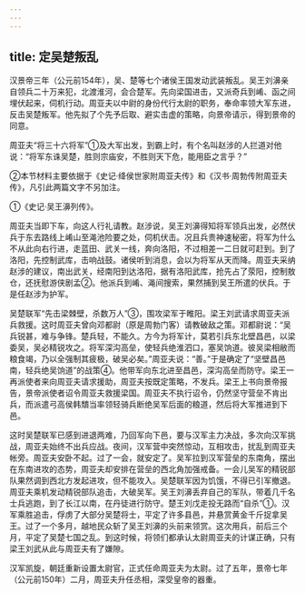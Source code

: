 ```yaml
---
---
---
```

title: 定吴楚叛乱
---



汉景帝三年（公元前154年），吴、楚等七个诸侯王国发动武装叛乱。吴王刘濞亲自领兵二十万来犯，北渡淮河，会合楚军。先向梁国进击，又派奇兵到崤、函之间埋伏起来，伺机行动。周亚夫以中尉的身份代行太尉的职务，奉命率领大军东进，反击吴楚叛军。他先拟了个先予后取、避实击虚的策略，向景帝请示，得到景帝的同意。

周亚夫“将三十六将军”①及大军出发，到霸上时，有个名叫赵涉的人拦道对他说：“将军东诛吴楚，胜则宗庙安，不胜则天下危，能用臣之言乎？”

②本节材料主要依据于《史记·绛侯世家附周亚夫传》和《汉书·周勃传附周亚夫传》，凡引此两篇文字不另加注。

①《史记·吴王濞列传》。

周亚夫当即下车，向这人行礼请教。赵涉说，吴王刘濞得知将军领兵出发，必然伏兵于东去路线上崤山至渑池险要之处，伺机伏击。况且兵贵神速秘密，将军为什么不从此向右行进，走蓝田、武关一线，奔向洛阳，不过相差一二日就可赶到。到了洛阳，先控制武库，击响战鼓。诸侯听到消息，会以为将军从天而降。周亚夫采纳赵涉的建议，南出武关，经南阳到达洛阳，据有洛阳武库，抢先占了荥阳，控制敖仓，还抚慰游侠剧孟②。他派兵到崤、渑间搜索，果然捕到吴王所遣的伏兵。于是任赵涉为护军。

吴楚联军“先击梁棘壁，杀数万人”③，围攻梁军于睢阳。梁王刘武请求周亚夫派兵救援。这时周亚夫曾向邓都尉（原是周勃门客）请教破敌之策。邓都尉说：“吴兵锐甚，难与争锋。楚兵轻，不能久。方今为将军计，莫若引兵东北壁昌邑，以梁委吴，吴必精锐攻之。将军深沟高垒，使轻兵绝淮泗口，塞吴饷道。彼吴梁相敝而粮食竭，乃以全强制其疲极，破吴必矣。”周亚夫说：“善。”于是确定了“坚壁昌邑南，轻兵绝吴饷道”的战策④。他带军向东北进至昌邑，深沟高垒而防守。梁王一再派使者来向周亚夫请求援助，周亚夫按既定策略，不发兵。梁王上书向景帝报告，景帝派使者诏令周亚夫救援梁国。周亚夫不执行诏令，仍然坚守营垒不肯出兵，而派遣弓高侯韩穨当率领轻骑兵断绝吴军后面的粮道，然后将大军推进到下邑。

这时吴楚联军已感到进退两难，乃回军向下邑，要与汉军主力决战，多次向汉军挑战，周亚夫始终不出兵应战。夜间，汉军营中突然惊动，互相攻击，扰乱到周亚夫帐旁。周亚夫安卧不起。过了一会，就安定了。吴军拉到汉军营垒的东南角，摆出在东南进攻的态势，周亚夫却安排在营垒的西北角加强戒备。一会儿吴军的精锐部队果然调到西北方发起进攻，但不能攻入。吴楚联军因为饥饿，不得已引军撤退。周亚夫乘机发动精锐部队追击，大破吴军。吴王刘濞丢弃自己的军队，带着几千名士兵逃跑，到了长江以南，在丹徒进行防守。楚王刘戊走投无路而“自杀”①。汉军乘胜追击，俘虏了大部分吴楚将士，平定了许多县邑，并悬赏黄金千斤捉拿吴王。过了一个多月，越地民众斩了吴王刘濞的头前来领赏。这次用兵，前后三个月，平定了吴楚七国之乱。到这时候，将领们都承认太尉周亚夫的计谋正确，只有梁王刘武从此与周亚夫有了嫌隙。

汉军凯旋，朝廷重新设置太尉官，正式任命周亚夫为太尉。过了五年，景帝七年（公元前150年）二月，周亚夫升任丞相，深受皇帝的器重。